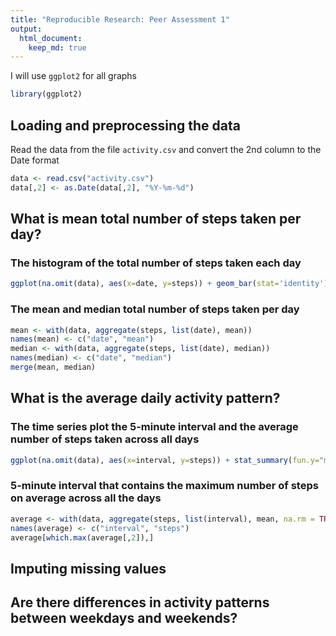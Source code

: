 ```yaml
---
title: "Reproducible Research: Peer Assessment 1"
output: 
  html_document:
    keep_md: true
---
```


I will use `ggplot2` for all graphs
```r
library(ggplot2)
```

## Loading and preprocessing the data

Read the data from the file `activity.csv` and convert the 2nd column to the Date format
```r
data <- read.csv("activity.csv")
data[,2] <- as.Date(data[,2], "%Y-%m-%d")
```

## What is mean total number of steps taken per day?

### The histogram of the total number of steps taken each day
```r
ggplot(na.omit(data), aes(x=date, y=steps)) + geom_bar(stat='identity')
```

### The **mean** and **median** total number of steps taken per day
```r
mean <- with(data, aggregate(steps, list(date), mean))
names(mean) <- c("date", "mean")
median <- with(data, aggregate(steps, list(date), median))
names(median) <- c("date", "median")
merge(mean, median)
```

## What is the average daily activity pattern?

### The time series plot the 5-minute interval and the average number of steps taken across all days
```r
ggplot(na.omit(data), aes(x=interval, y=steps)) + stat_summary(fun.y="mean", geom="line")
```

### 5-minute interval that contains the maximum number of steps on average across all the days
```r
average <- with(data, aggregate(steps, list(interval), mean, na.rm = TRUE))
names(average) <- c("interval", "steps")
average[which.max(average[,2]),]
```

## Imputing missing values



## Are there differences in activity patterns between weekdays and weekends?
